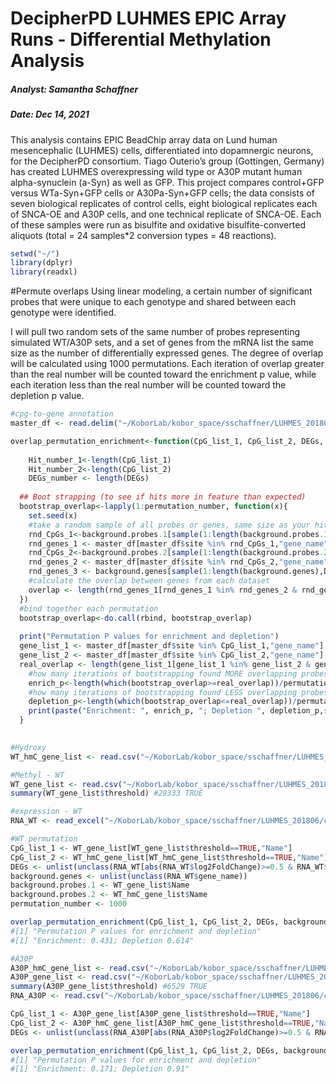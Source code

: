 DecipherPD LUHMES EPIC Array Runs - Differential Methylation Analysis
================================

##### Analyst: Samantha Schaffner
##### Date: Dec 14, 2021

This analysis contains EPIC BeadChip array data on Lund human mesencephalic (LUHMES) cells, differentiated into dopamnergic neurons, for the DecipherPD consortium. Tiago Outerio's group (Gottingen, Germany) has created LUHMES overexpressing wild type or A30P mutant human alpha-synuclein (a-Syn) as well as GFP. This project compares control+GFP versus WTa-Syn+GFP cells or A30Pa-Syn+GFP cells; the data consists of seven biological replicates of control cells, eight biological replicates each of SNCA-OE and A30P cells, and one technical replicate of SNCA-OE. Each of these samples were run as bisulfite and oxidative bisulfite-converted aliquots (total = 24 samples*2 conversion types = 48 reactions).

```r
setwd("~/")
library(dplyr)
library(readxl)
```

#Permute overlaps
Using linear modeling, a certain number of significant probes that were unique to each genotype and shared between each genotype were identified.

I will pull two random sets of the same number of probes representing simulated WT/A30P sets, and a set of genes from the mRNA list the same size as the number of differentially expressed genes. The degree of overlap will be calculated using 1000 permutations. Each iteration of overlap greater than the real number will be counted toward the enrichment p value, while each iteration less than the real number will be counted toward the depletion p value.

```r
#cpg-to-gene annotation
master_df <- read.delim("~/KoborLab/kobor_space/sschaffner/LUHMES_201806/clean_scripts/master_df_genenames_mC.txt")

overlap_permutation_enrichment<-function(CpG_list_1, CpG_list_2, DEGs, background.probes.1, background.probes.2, background.genes, permutation_number){
  
    Hit_number_1<-length(CpG_list_1)
    Hit_number_2<-length(CpG_list_2)
    DEGs_number <- length(DEGs)
    
  ## Boot strapping (to see if hits more in feature than expected)
  bootstrap_overlap<-lapply(1:permutation_number, function(x){
    set.seed(x)
    #take a random sample of all probes or genes, same size as your hit list
    rnd_CpGs_1<-background.probes.1[sample(1:length(background.probes.1),Hit_number_1)]
    rnd_genes_1 <- master_df[master_df$site %in% rnd_CpGs_1,"gene_name"]
    rnd_CpGs_2<-background.probes.2[sample(1:length(background.probes.2),Hit_number_2)]
    rnd_genes_2 <- master_df[master_df$site %in% rnd_CpGs_2,"gene_name"]
    rnd_genes_3 <- background.genes[sample(1:length(background.genes),DEGs_number)]
    #calculate the overlap between genes from each dataset
    overlap <- length(rnd_genes_1[rnd_genes_1 %in% rnd_genes_2 & rnd_genes_1 %in% rnd_genes_3])
  })
  #bind together each permutation
  bootstrap_overlap<-do.call(rbind, bootstrap_overlap)
   
  print("Permutation P values for enrichment and depletion")
  gene_list_1 <- master_df[master_df$site %in% CpG_list_1,"gene_name"]
  gene_list_2 <- master_df[master_df$site %in% CpG_list_2,"gene_name"]
  real_overlap <- length(gene_list_1[gene_list_1 %in% gene_list_2 & gene_list_1 %in% DEGs])
    #how many iterations of bootstrapping found MORE overlapping probes than the real number? Divide this by the number of permutations to get a p-value
    enrich_p<-length(which(bootstrap_overlap>=real_overlap))/permutation_number
    #how many iterations of bootstrapping found LESS overlapping probes than the real number? Divide this by the number of permutations to get a p-value
    depletion_p<-length(which(bootstrap_overlap<=real_overlap))/permutation_number
    print(paste("Enrichment: ", enrich_p, "; Depletion ", depletion_p,sep=""))
  }
  

#Hydroxy
WT_hmC_gene_list <- read.csv("~/KoborLab/kobor_space/sschaffner/LUHMES_201806/clean_scripts/DHMPs_WT_06182020.csv")

#Methyl - WT
WT_gene_list <- read.csv("~/KoborLab/kobor_space/sschaffner/LUHMES_201806/clean_scripts/DMPs_WT_06182020.csv")
summary(WT_gene_list$threshold) #29333 TRUE

#expression - WT
RNA_WT <- read_excel("~/KoborLab/kobor_space/sschaffner/LUHMES_201806/clean_scripts/Table S1.xlsx", skip=1)

#WT permutation
CpG_list_1 <- WT_gene_list[WT_gene_list$threshold==TRUE,"Name"]
CpG_list_2 <- WT_hmC_gene_list[WT_hmC_gene_list$threshold==TRUE,"Name"]
DEGs <- unlist(unclass(RNA_WT[abs(RNA_WT$log2FoldChange)>=0.5 & RNA_WT$pvalue<=0.01,"gene_name"]))
background.genes <- unlist(unclass(RNA_WT$gene_name))
background.probes.1 <- WT_gene_list$Name
background.probes.2 <- WT_hmC_gene_list$Name
permutation_number <- 1000

overlap_permutation_enrichment(CpG_list_1, CpG_list_2, DEGs, background.probes.1, background.probes.2, background.genes, permutation_number)
#[1] "Permutation P values for enrichment and depletion"
#[1] "Enrichment: 0.431; Depletion 0.614"

#A30P
A30P_hmC_gene_list <- read.csv("~/KoborLab/kobor_space/sschaffner/LUHMES_201806/clean_scripts/DHMPs_A30P_06182020.csv")
A30P_gene_list <- read.csv("~/KoborLab/kobor_space/sschaffner/LUHMES_201806/clean_scripts/DMPs_A30P_06182020.csv")
summary(A30P_gene_list$threshold) #6529 TRUE
RNA_A30P <- read.csv("~/KoborLab/kobor_space/sschaffner/LUHMES_201806/clean_scripts/Paiva_RNAseq_A30P.csv", skip=1)

CpG_list_1 <- A30P_gene_list[A30P_gene_list$threshold==TRUE,"Name"]
CpG_list_2 <- A30P_hmC_gene_list[A30P_hmC_gene_list$threshold==TRUE,"Name"]
DEGs <- unlist(unclass(RNA_A30P[abs(RNA_A30P$log2FoldChange)>=0.5 & RNA_A30P$pvalue<=0.01,"gene_name"]))

overlap_permutation_enrichment(CpG_list_1, CpG_list_2, DEGs, background.probes.1, background.probes.2, background.genes, permutation_number)
#[1] "Permutation P values for enrichment and depletion"
#[1] "Enrichment: 0.171; Depletion 0.91"
```
